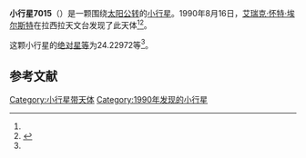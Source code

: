 {{Infobox planet
| bgcolour = #FFFFC0
| name = 7015 Schopenhauer
| symbol = 
| image = 
| caption = 
| discovery = yes
| discovery_ref = 
| discoverer = [[艾瑞克·怀特·埃尔斯特|艾瑞克·怀特·埃尔斯特]]
| discovery_site = [[拉西拉天文台|拉西拉天文台]] 
| discovered = 1990年8月16日
| designations = yes
| mp_name = 
| named_after = 
| alt_names = 1990 QC8/ 1939 CH1 / 1971 DT / 1979 OZ12 / 1986 NO
| mp_category = [[主带小行星|主带小行星]]
| orbit_ref = <ref name="a">[http://ssd.jpl.nasa.gov/sbdb.cgi?sstr=7015 7015 Schopenhauer] {{Wayback|url=http://ssd.jpl.nasa.gov/sbdb.cgi?sstr=7015 |date=20210812113857 }}，小行星數據庫瀏覽器（JPL Small-Body Database Browser）－[[美国国家航空航天局|美国国家航空航天局]]喷气推进实验室</ref>
| epoch = 2456400.5 (2013年4月18日更新)
| aphelion = {{convert|2.7199851|AU|km|3|abbr=on|lk=out}}
| perihelion = {{convert|1.9306373|AU|km|3|abbr=on}}
| semimajor = {{convert|2.3253112|AU|km|3|abbr=on}}
| eccentricity = 0.1697295
| period = 1295.149915 [[日|日]]<br />3.55[[儒略年|儒略年]]
| avg_speed = 
| inclination = 5.47722
| asc_node = 140.97226
| mean_anomaly = 
| arg_peri = 24.22972
| satellites = 
| physical_characteristics = yes
| dimensions = 
| mass = 
| density = 
| surface_grav = 
| escape_velocity = 
| sidereal_day = 
| axial_tilt = 
| pole_ecliptic_lat = 
| pole_ecliptic_lon = 
| albedo = 
| temperatures= 
| temp_name1 = 
| mean_temp_1 = 
| max_temp_1 = 
| temp_name2 = 
| max_temp_2 = 
| spectral_type = 
| abs_magnitude = 24.22972
}}

'''小行星7015'''（{{lang-en|7015 Schopenhauer}}）是一颗围绕[[太阳|太阳]][[公转|公转]]的[[小行星|小行星]]。1990年8月16日，[[艾瑞克·怀特·埃尔斯特|艾瑞克·怀特·埃尔斯特]]在拉西拉天文台发现了此天体<ref name="a" /><ref>{{cite news|title=小行星列表|url=http://cfa-www.harvard.edu/iau/lists/NumberedMPs.txt|accessdate=2013-07-08|newspaper=哈佛大学|archive-date=2008-05-17|archive-url=https://web.archive.org/web/20080517010638/http://cfa-www.harvard.edu/iau/lists/NumberedMPs.txt|dead-url=no}}</ref>。

这颗小行星的[[绝对星等|绝对星等]]为24.22972等<ref name="a" />。

==参考文献==
{{reflist}}
{{Minor Planet Number|[[小行星7014|小行星7014]]|[[小行星7016|小行星7016]]}}

{{小天体}}

[[Category:小行星带天体|Category:小行星带天体]]
[[Category:1990年发现的小行星|Category:1990年发现的小行星]]

{{asteroid-stub}}